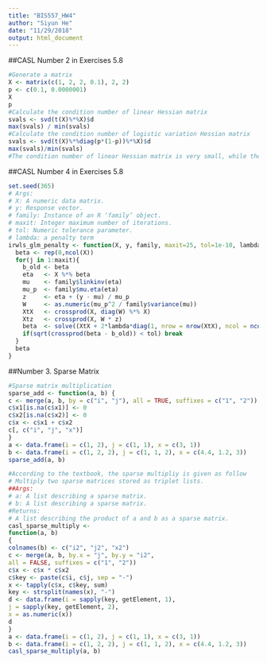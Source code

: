 ```yaml
---
title: "BIS557_HW4"
author: "Siyun He"
date: "11/29/2018"
output: html_document
---
```

##CASL Number 2 in Exercises 5.8
```r
#Generate a matrix
X <- matrix(c(1, 2, 2, 0.1), 2, 2)
p <- c(0.1, 0.0000001)
X
p
#Calculate the condition number of linear Hessian matrix
svals <- svd(t(X)%*%X)$d
max(svals) / min(svals)
#Calculate the condition number of logistic variation Hessian matrix
svals <- svd(t(X)%*%diag(p*(1-p))%*%X)$d
max(svals)/min(svals)
#The condition number of linear Hessian matrix is very small, while the condition number of logistic variation Hessian matrix is very large. Thus, linear Hessian is well-conditioned, while logistic variation Hessian is ill-conditioned.
```

##CASL Number 4 in Exercises 5.8
```r
set.seed(365)
# Args:
# X: A numeric data matrix.
# y: Response vector.
# family: Instance of an R ‘family‘ object.
# maxit: Integer maximum number of iterations.
# tol: Numeric tolerance parameter.
# lambda: a penalty term
irwls_glm_penalty <- function(X, y, family, maxit=25, tol=1e-10, lambda){
  beta <- rep(0,ncol(X))
  for(j in 1:maxit){
    b_old <- beta
    eta   <- X %*% beta
    mu    <- family$linkinv(eta)
    mu_p  <- family$mu.eta(eta)
    z     <- eta + (y - mu) / mu_p
    W     <- as.numeric(mu_p^2 / family$variance(mu))
    XtX   <- crossprod(X, diag(W) %*% X)
    Xtz   <- crossprod(X, W * z)
    beta  <- solve((XtX + 2*lambda*diag(1, nrow = nrow(XtX), ncol = ncol(XtX))), Xtz)
    if(sqrt(crossprod(beta - b_old)) < tol) break
  }
  beta
}

```
##Number 3. Sparse Matrix
```r
#Sparse matrix multiplication
sparse_add <- function(a, b) {
c <- merge(a, b, by = c("i", "j"), all = TRUE, suffixes = c("1", "2"))
c$x1[is.na(c$x1)] <- 0
c$x2[is.na(c$x2)] <- 0
c$x <- c$x1 + c$x2
c[, c("i", "j", "x")]
}
a <- data.frame(i = c(1, 2), j = c(1, 1), x = c(3, 1))
b <- data.frame(i = c(1, 2, 2), j = c(1, 1, 2), x = c(4.4, 1.2, 3))
sparse_add(a, b)
```
```r
#According to the textbook, the sparse multipliy is given as follow
# Multiply two sparse matrices stored as triplet lists.
##Args:
# a: A list describing a sparse matrix.
# b: A list describing a sparse matrix.
#Returns:
# A list describing the product of a and b as a sparse matrix.
casl_sparse_multiply <-
function(a, b)
{
colnames(b) <- c("i2", "j2", "x2")
c <- merge(a, b, by.x = "j", by.y = "i2",
all = FALSE, suffixes = c("1", "2"))
c$x <- c$x * c$x2
c$key <- paste(c$i, c$j, sep = "-")
x <- tapply(c$x, c$key, sum)
key <- strsplit(names(x), "-")
d <- data.frame(i = sapply(key, getElement, 1),
j = sapply(key, getElement, 2),
x = as.numeric(x))
d
}
a <- data.frame(i = c(1, 2), j = c(1, 1), x = c(3, 1))
b <- data.frame(i = c(1, 2, 2), j = c(1, 1, 2), x = c(4.4, 1.2, 3))
casl_sparse_multiply(a, b)
```
